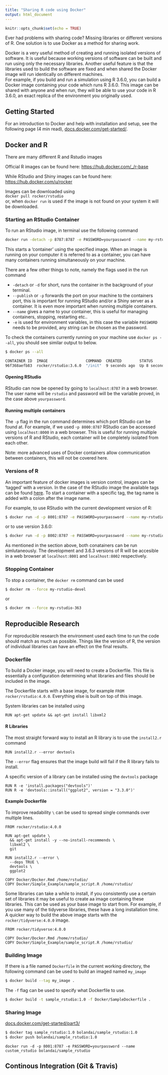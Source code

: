 ```yaml
---
title: "Sharing R code using Docker"
output: html_document
---
```


```r
knitr::opts_chunk$set(echo = TRUE)
```


Ever had problems with sharing code? Missing libraries or different versions of R. One solution is to use Docker as a method for sharing work.

<!-- In this piece, I focus on R, however the example I created has a version of Python included with it and so Python scripts could be shared in a similar way. -->

Docker is a very useful method of creating and running isolated versions of software. It is useful because working versions of software can be built and run using only the necessary libraries. 
Another useful feature is that the libraries used to build the software are fixed and when shared the Docker image will run identically on different machines.  
For example, if you build and run a simulation using R 3.6.0, you can build a Docker image containing your code which runs R 3.6.0. This image can be shared with anyone and when run, they will be able to use your code in R 3.6.0, an exact replica of the environment you originally used.

## Getting Started

For an introduction to Docker and help with installation and setup, see the following page (4 min read),
[docs.docker.com/get-started/](https://docs.docker.com/get-started/).

## Docker and R

There are many different R and Rstudio images  

Official R images can be found here:
[https://hub.docker.com/_/r-base](https://hub.docker.com/_/r-base)

While RStudio and Shiny images can be found here:
[https://hub.docker.com/u/rocker](https://hub.docker.com/u/rocker)

Images can be downloaded using  
`docker pull rocker/rstudio`  
or, when `docker run` is used if the image is not found on your system it will be downloaded.


### Starting an RStudio Container

To run an RStudio image, in terminal use the following command
```bash
docker run -detach -p 8787:8787 -e PASSWORD=yourpassword --name my-rstudio rocker/rstudio
```

This starts a 'container' using the specified image. When an image is running on your computer it is referred to as a container, you can have many containers running simultaneously on your machine.

There are a few other things to note, namely the flags used in the run command  

- `-detach` or `-d` for short, runs the container in the background of your terminal.
- `--publish` or `-p` forwards the port on your machine to the containers port, this is important for running RStudio and/or a Shiny server as a container. It is even more important when running multiple containers.
- `--name` gives a name to your container, this is useful for managing containers, stopping, restarting etc..
- `-e` is used for environment variables, in this case the variable `PASSWORD` needs to be provided, any string can be chosen as the password.


To check the containers currently running on your machine use `docker ps --all`, you should see similar output to below.

```bash
$ docker ps --all

CONTAINER ID  IMAGE                 COMMAND  CREATED        STATUS        PORTS                   NAMES
96f368aefb83  rocker/rstudio:3.6.0  "/init"  9 seconds ago  Up 8 seconds  0.0.0.0:8787->8787/tcp  my-rstudio
```


#### Opening RStudio

RStudio can now be opened by going to `localhost:8787` in a web browser. The user name will be `rstudio` and password will be the variable proved, in the case above `yourpassword`.

#### Running multiple containers

The `-p` flag in the run command determines which port RStudio can be found at. For example, if we used -`p 8000:8787` RStudio can be accessed using `localhost:8000` in a web browser. This is useful for running multiple versions of R and RStudio, each container will be completely isolated from each other.  

Note: more advanced uses of Docker containers allow communication between containers, this will not be covered here.



### Versions of R

An important feature of docker images is version control, images can be 'tagged' with a version. In the case of the RStudio image the available tags can be found [here](https://hub.docker.com/r/rocker/rstudio/tags). To start a container with a specific tag, the tag name is added with a colon after the image name.

For example, to use RStudio with the current development version of R:
```bash
$ docker run -d -p 8001:8787 -e PASSWORD=yourpassword --name my-rstudio-devel rocker/rstudio:devel
```  
or to use version 3.6.0:
```bash
$ docker run -d -p 8002:8787 -e PASSWORD=yourpassword --name my-rstudio-363 rocker/rstudio:3.6.3
```

As mentioned in the section above, both conatainers can be run simlutaneously. The development and 3.6.3 versions of R will be accesible in a web browser at `localhost:8001` and `localhost:8002` respectively.


### Stopping Container

To stop a container, the `docker rm` command can be used
```bash
$ docker rm --force my-rstudio-devel
```
or
```bash
$ docker rm --force my-rstudio-363
```





## Reproducible Research

For reproducible research the environment used each time to run the code should match as much as possible. Things like the version of R, the version of individual libraries can have an effect on the final results.


### Dockerfile

To build a Docker image, you will need to create a Dockerfile. This file is essentially a configuration determining what libraries and files should be included in the image.



<!-- RUN apt-get update \ -->
<!--   && apt-get install -y --no-install-recommends \ -->
  
<!-- install2.r --error \ -->
<!--     --deps TRUE  -->


The Dockerfile starts with a base image, for example `FROM rocker/rstudio:4.0.0`. Everything else is built on top of this image.

System libraries can be installed using 
```
RUN apt-get update && apt-get install libxml2
```

#### R Libraries

The most straight forward way to install an R library is to use the `install2.r` command
```
RUN install2.r --error devtools
```
The `--error` flag ensures that the image build will fail if the R library fails to install.


A specific version of a library can be installed using the `devtools` package
```
RUN R -e 'install.packages("devtools")'
RUN R -e 'devtools::install("ggplot2", version = "3.3.0")'
```


#### Example Dockerfile

To improve readability `\` can be used to spread single commands over multiple lines.

```
FROM rocker/rstudio:4.0.0

RUN apt-get update \
  && apt-get install -y --no-install-recommends \
  libxml2 \
  git

RUN install2.r --error \
  --deps TRUE \
  devtools \
  ggplot2

COPY Docker/Docker.Rmd /home/rstudio/
COPY Docker/Simple_Example/sample_script.R /home/rstudio/
```

Some libraries can take a while to install, if you consistently use a certain set of libraries it may be useful to create aa image containing these libraries. This can be used as your base image to start from. For example, if you use many of the tidyverse libraries, these have a long installation time. A quicker way to build the above image starts with the `rocker/tidyverse:4.0.0` image.

```
FROM rocker/tidyverse:4.0.0

COPY Docker/Docker.Rmd /home/rstudio/
COPY Docker/Simple_Example/sample_script.R /home/rstudio/
```


### Building Image

If there is a file named `Dockerfile` in the current working directory, the following command can be used to build an imaged named `my_image`

```bash
$ docker build --tag my_image .
```

The `-f` flag can be used to specify what Dockerfile to use.

```bash
$ docker build -t sample_rstudio:1.0 -f Docker/SampleDockerfile .
```



### Sharing Image

[docs.docker.com/get-started/part3/](https://docs.docker.com/get-started/part3/)

```bash
$ docker tag sample_rstudio:1.0 bolandai/sample_rstudio:1.0
$ docker push bolandai/sample_rstudio:1.0
```


`docker run -d -p 8001:8787 -e PASSWORD=yourpassword --name custom_rstudio bolandai/sample_rstudio`

## Continous Integration (Git & Travis)



